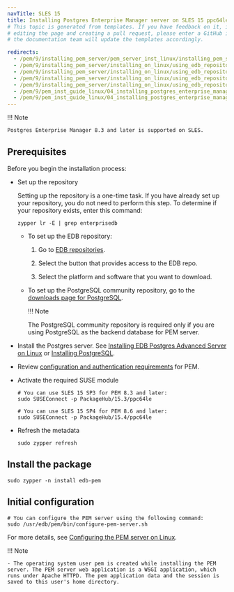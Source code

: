 ```yaml
---
navTitle: SLES 15
title: Installing Postgres Enterprise Manager server on SLES 15 ppc64le
# This topic is generated from templates. If you have feedback on it, instead of
# editing the page and creating a pull request, please enter a GitHub issue and
# the documentation team will update the templates accordingly.

redirects:
  - /pem/9/installing_pem_server/pem_server_inst_linux/installing_pem_server_using_edb_repository/ibm_power_ppc64le/pem_server_sles15_ppcle
  - /pem/9/installing_pem_server/installing_on_linux/using_edb_repository/ibm_power_ppc64le/pem_server_sles15_ppcle/
  - /pem/9/installing_pem_server/installing_on_linux/using_edb_repository/ppc64le/pem_server_sles15_ppcle/
  - /pem/9/installing_pem_server/installing_on_linux/using_edb_repository/x86_amd64/pem_server_sles15_ppcle/
  - /pem/9/installing_pem_server/installing_on_linux/using_edb_repository/x86/pem_server_sles15_ppcle/
  - /pem/9/pem_inst_guide_linux/04_installing_postgres_enterprise_manager/03_installing_pem_server_using_edb_repository/03_pem_server_sles15_x86/
  - /pem/9/pem_inst_guide_linux/04_installing_postgres_enterprise_manager/03_installing_pem_server_using_edb_repository/04_pem_server_sles12_x86/
---
```


!!! Note

    Postgres Enterprise Manager 8.3 and later is supported on SLES.

## Prerequisites

Before you begin the installation process:

- Set up the repository

  Setting up the repository is a one-time task. If you have already set up your repository, you do not need to perform this step.
  To determine if your repository exists, enter this command:

  `zypper lr -E | grep enterprisedb`

  - To set up the EDB repository:

    1. Go to [EDB repositories](https://www.enterprisedb.com/repos-downloads).

    1. Select the button that provides access to the EDB repo.

    1. Select the platform and software that you want to download.

  - To set up the PostgreSQL community repository, go to the [downloads page for PostgreSQL](https://www.postgresql.org/download/).

    !!! Note

    The PostgreSQL community repository is required only if you are using PostgreSQL as the backend database for PEM server.

- Install the Postgres server. See [Installing EDB Postgres Advanced Server on Linux](/epas/latest/installing/) or [Installing PostgreSQL](/supported-open-source/postgresql/installer/).

- Review [configuration and authentication requirements](../prerequisites/) for PEM.

- Activate the required SUSE module

  ```shell
  # You can use SLES 15 SP3 for PEM 8.3 and later:
  sudo SUSEConnect -p PackageHub/15.3/ppc64le

  # You can use SLES 15 SP4 for PEM 8.6 and later:
  sudo SUSEConnect -p PackageHub/15.4/ppc64le

  ```

- Refresh the metadata
  ```shell
  sudo zypper refresh
  ```

## Install the package

```shell
sudo zypper -n install edb-pem
```

## Initial configuration

```shell
# You can configure the PEM server using the following command:
sudo /usr/edb/pem/bin/configure-pem-server.sh
```

For more details, see [Configuring the PEM server on Linux](../configuring_the_pem_server_on_linux/).

!!! Note

    - The operating system user pem is created while installing the PEM server. The PEM server web application is a WSGI application, which runs under Apache HTTPD. The pem application data and the session is saved to this user's home directory.
